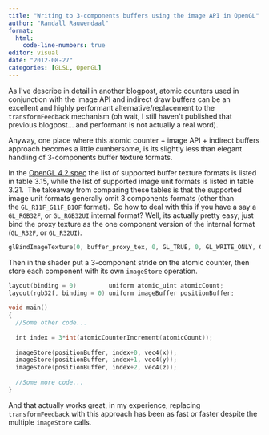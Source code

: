 ```yaml
---
title: "Writing to 3-components buffers using the image API in OpenGL"
author: "Randall Rauwendaal"
format: 
  html:
    code-line-numbers: true
editor: visual
date: "2012-08-27"
categories: [GLSL, OpenGL]
---
```


As I\'ve describe in detail in another blogpost, atomic counters used in conjunction with the image API and indirect draw buffers can be an excellent and highly performant alternative/replacement to the `transformFeedback` mechanism (oh wait, I still haven\'t published that previous blogpost... and performant is not actually a real word).

Anyway, one place where this atomic counter + image API + indirect buffers approach becomes a little cumbersome, is its slightly less than elegant handling of 3-components buffer texture formats.

In the [OpenGL 4.2 spec](http://www.opengl.org/registry/doc/glspec42.core.20120427.withchanges.pdf) the list of supported buffer texture formats is listed in table 3.15,
while the list of supported image unit formats is listed in table 3.21.  The takeaway from comparing these tables is that the supported image unit formats generally omit 3 components formats (other than the `GL_R11F_G11F_B10F` format).  So how to deal with this if you have a say a `GL_RGB32F`, or `GL_RGB32UI` internal format? Well, its actually pretty easy; just bind the proxy texture as the one component version of the internal format (`GL_R32F`, or `GL_R32UI`).

``` cpp
glBindImageTexture(0, buffer_proxy_tex, 0, GL_TRUE, 0, GL_WRITE_ONLY, GL_R32F);
```

Then in the shader put a 3-component stride on the atomic counter, then store each component with its own `imageStore` operation.


``` cpp
layout(binding = 0)         uniform atomic_uint atomicCount;
layout(rgb32f, binding = 0) uniform imageBuffer positionBuffer;
 
void main()
{
  //Some other code...
 
  int index = 3*int(atomicCounterIncrement(atomicCount));
 
  imageStore(positionBuffer, index+0, vec4(x));
  imageStore(positionBuffer, index+1, vec4(y));
  imageStore(positionBuffer, index+2, vec4(z));
 
  //Some more code...
}
```

And that actually works great, in my experience, replacing `transformFeedback` with this approach has been as fast or faster despite the multiple `imageStore` calls.
